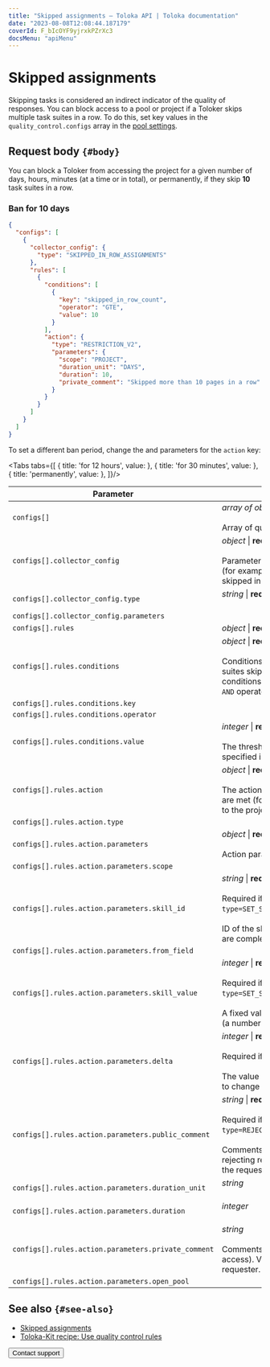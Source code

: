```yaml
---
title: "Skipped assignments — Toloka API | Toloka documentation"
date: "2023-08-08T12:08:44.187179"
coverId: F_bIcOYF9yjrxkPZrXc3
docsMenu: "apiMenu"
---
```



# Skipped assignments

Skipping tasks is considered an indirect indicator of the quality of responses. You can block access to a pool or project if a Toloker skips multiple task suites in a row. To do this, set key values in the `quality_control.configs` array in the [pool settings](https://toloka.ai/docs/api/api-reference/#tag--pool).

## Request body `{#body}`

You can block a Toloker from accessing the project for a given number of days, hours, minutes (at a time or in total), or permanently, if they skip **10** task suites in a row.

### Ban for 10 days

```json
{
  "configs": [
    {
      "collector_config": {
        "type": "SKIPPED_IN_ROW_ASSIGNMENTS"
      },
      "rules": [
        {
          "conditions": [
            {
              "key": "skipped_in_row_count",
              "operator": "GTE",
              "value": 10
            }
          ],
          "action": {
            "type": "RESTRICTION_V2",
            "parameters": {
              "scope": "PROJECT",
              "duration_unit": "DAYS",
              "duration": 10,
              "private_comment": "Skipped more than 10 pages in a row"
            }
          }
        }
      ]
    }
  ]
}
```

To set a different ban period, change the <Term term="duration_unit"><DurationUnit/></Term> and <Term term="duration"><Duration/></Term> parameters for the `action` key:

<Tabs tabs={[
  { title: 'for 12 hours', value: <SkippedList1/> },
  { title: 'for 30 minutes', value: <SkippedList2/> },
  { title: 'permanently', value: <SkippedList3/> },
]}/>

Parameter | Overview
----- | -----
`configs[]` | _array of objects_ \| **required**<br/><br/>Array of quality control settings.
`configs[].collector_config` | _object_ \| **required**<br/><br/>Parameters for collecting statistics (for example, the number of tasks skipped in the pool).
`configs[].collector_config.type` | _string_ \| **required**<br/><br/><QualityControlCriteria/>
`configs[].collector_config.parameters` | <SkippedTable1/>
`configs[].rules` | _object_ \| **required**<ConfigsRules/>
`configs[].rules.conditions` | _object_ \| **required**<br/><br/>Conditions (for example, 10 task suites skipped in a row). Multiple conditions are combined with the `AND` operator.
`configs[].rules.conditions.key` | <SkippedTable2/>
`configs[].rules.conditions.operator` | <SkippedTable3/>
`configs[].rules.conditions.value` | _integer_ \| **required**<br/><br/>The threshold value of the variable specified in `key`.
`configs[].rules.action` | _object_ \| **required**<br/><br/>The action to perform if conditions are met (for example, block access to the project).
`configs[].rules.action.type` | <SkippedTable4/>
`configs[].rules.action.parameters` | _object_ \| **required**<br/><br/>Action parameters.
`configs[].rules.action.parameters.scope` | <SkippedTable5/>
`configs[].rules.action.parameters.skill_id` | _string_ \| **required if**<br/><br/>Required if `type=SET_SKILL_FROM_OUTPUT_FIELD`.<br/><br/>ID of the skill to update as tasks are completed.
`configs[].rules.action.parameters.from_field` | <SkippedTable6/>
`configs[].rules.action.parameters.skill_value` | _integer_ \| **required if**<br/><br/>Required if `type=SET_SKILL_FROM_OUTPUT_FIELD`.<br/><br/>A fixed value to assign to the skill (a number from 0 to 100).
`configs[].rules.action.parameters.delta` | _integer_ \| **required if**<br/><br/>Required if `type=CHANGE_OVERLAP`.<br/><br/>The value determines the amount to change the overlap by.
`configs[].rules.action.parameters.public_comment` | _string_ \| **required if**<br/><br/>Required if `type=REJECT_ALL_ASSIGNMENTS`.<br/><br/>Comments (the reason for rejecting responses). Available to the requester and the Toloker.
`configs[].rules.action.parameters.duration_unit` | _string_<br/><br/><DurationUnit/>
`configs[].rules.action.parameters.duration` | _integer_<br/><br/><Duration/>
`configs[].rules.action.parameters.private_comment` | _string_<br/><br/>Comments (the reason for blocking access). Visible only to the requester.
`configs[].rules.action.parameters.open_pool` | <SkippedTable7/>

## See also `{#see-also}`

- [Skipped assignments](/docs/guide/skipped-assignments)
- [Toloka-Kit recipe: Use quality control rules](/docs/toloka-kit/recipes/use-quality-control-rules/)

<Button themeColor="light" view="default" size="l" type="link" url="/docs/guide/troubleshooting/support?form-source=api-skipped">Contact support</Button>